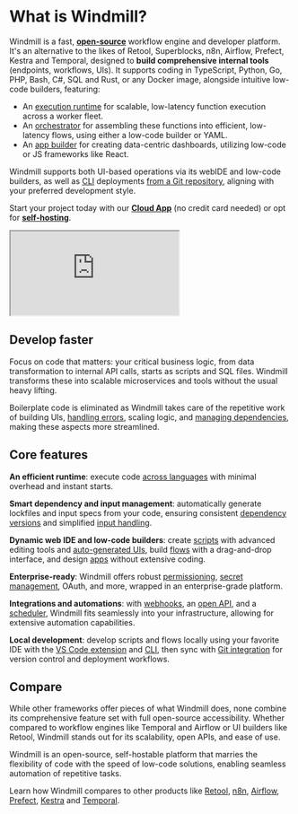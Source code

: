 
# What is Windmill?

Windmill is a fast, **<a href="https://github.com/windmill-labs/windmill">open-source</a>** workflow engine and developer platform. It's an alternative to the likes of Retool, Superblocks, n8n, Airflow, Prefect, Kestra and Temporal, designed to **build comprehensive internal tools** (endpoints, workflows, UIs). It supports coding in TypeScript, Python, Go, PHP, Bash, C#, SQL and Rust, or any Docker image, alongside intuitive low-code builders, featuring:

- An [execution runtime](./script_editor/index.mdx) for scalable, low-latency function execution across a worker fleet.
- An [orchestrator](./flows/1_flow_editor.mdx) for assembling these functions into efficient, low-latency flows, using either a low-code builder or YAML.
- An [app builder](./apps/0_app_editor/index.mdx) for creating data-centric dashboards, utilizing low-code or JS frameworks like React.

Windmill supports both UI-based operations via its webIDE and low-code builders, as well as [CLI](./advanced/3_cli/index.mdx) deployments [from a Git repository](./advanced/11_git_sync/index.mdx), aligning with your preferred development style.

Start your project today with our **<a href="https://app.windmill.dev/" rel="nofollow" >Cloud App</a>** (no credit card needed) or opt for **<a href="/docs/advanced/self_host" >self-hosting</a>**.

<iframe
	style={{ aspectRatio: '16/9' }}
	src="https://www.youtube.com/embed/IOvzHJ2BHl8"
	title="YouTube video player"
	allow="accelerometer; autoplay; clipboard-write; encrypted-media; gyroscope; picture-in-picture; web-share"
	allowFullScreen
	className="border-2 rounded-lg object-cover w-full dark:border-gray-800"
></iframe>

## Develop faster

Focus on code that matters: your critical business logic, from data transformation to internal API calls, starts as scripts and SQL files. Windmill transforms these into scalable microservices and tools without the usual heavy lifting.

Boilerplate code is eliminated as Windmill takes care of the repetitive work of building UIs, [handling errors](./core_concepts/10_error_handling/index.mdx), scaling logic, and [managing dependencies](./advanced/6_imports/index.mdx), making these aspects more streamlined.

<div className="grid grid-cols-2 gap-6 mb-4">
	<DocCard
		title="Getting started"
		description="Get started in 30 seconds."
		href="/docs/getting_started/how_to_use_windmill"
		Icon={Play}
	/>
	<DocCard
		title="Note of intent"
		description="The why and how of Windmill."
		href="/docs/misc/note_of_intent"
		Icon={Book}
	/>
</div>

## Core features

**An efficient runtime**: execute code [across languages](./getting_started/0_scripts_quickstart/index.mdx) with minimal overhead and instant starts.

**Smart dependency and input management**: automatically generate lockfiles and input specs from your code, ensuring consistent [dependency versions](./advanced/6_imports/index.mdx) and simplified [input handling](./core_concepts/13_json_schema_and_parsing/index.mdx).

**Dynamic web IDE and low-code builders**: create [scripts](./script_editor/index.mdx) with advanced editing tools and [auto-generated UIs](./core_concepts/6_auto_generated_uis/index.mdx), build [flows](./flows/1_flow_editor.mdx) with a drag-and-drop interface, and design [apps](./apps/0_app_editor/index.mdx) without extensive coding.

**Enterprise-ready**: Windmill offers robust [permissioning](./core_concepts/16_roles_and_permissions/index.mdx), [secret management](./core_concepts/2_variables_and_secrets/index.mdx), OAuth, and more, wrapped in an enterprise-grade platform.

**Integrations and automations**: with [webhooks](./core_concepts/4_webhooks/index.mdx), an [open API](https://app.windmill.dev/openapi.html), and a [scheduler](./core_concepts/1_scheduling/index.mdx), Windmill fits seamlessly into your infrastructure, allowing for extensive automation capabilities.

**Local development**: develop scripts and flows locally using your favorite IDE with the [VS Code extension](./cli_local_dev/1_vscode-extension/index.mdx) and [CLI](./advanced/3_cli/index.mdx), then sync with [Git integration](./advanced/11_git_sync/index.mdx) for version control and deployment workflows.

<div className="grid grid-cols-2 gap-6 mb-4">
	<DocCard
		title="Core concepts"
		description="Learn about Windmill's core concepts in depth."
		href="/docs/getting_started/scripts_quickstart"
	/>
	<DocCard
		title="Enterprise"
		description="Learn how to run Windmill in an enterprise environment."
		href="/docs/misc/plans_details"
		color="teal"
	/>
</div>

## Compare

While other frameworks offer pieces of what Windmill does, none combine its comprehensive feature set with full open-source accessibility. Whether compared to workflow engines like Temporal and Airflow or UI builders like Retool, Windmill stands out for its scalability, open APIs, and ease of use.

Windmill is an open-source, self-hostable platform that marries the flexibility of code with the speed of low-code solutions, enabling seamless automation of repetitive tasks.

Learn how Windmill compares to other products like [Retool](./compared_to/retool.mdx), [n8n](./compared_to/peers.mdx#n8n), [Airflow](./misc/3_benchmarks/competitors/airflow/index.mdx), [Prefect](./compared_to/prefect.mdx), [Kestra](./compared_to/kestra.mdx) and [Temporal](./misc/3_benchmarks/competitors/temporal/index.mdx).

<div className="grid grid-cols-2 gap-6 mb-4">
	<DocCard
		title="Benchmarks"
		description="Windmill has about the same performance as AWS Lambda for heavier workloads, but it is slower on cold starts for medium compute."
		href="/docs/misc/benchmarks"
	/>
	<DocCard
		title="Windmill compared to peers"
		description="See where Windmill sits in the market of workflow engines and compares to its peers."
		href="/docs/compared_to/peers"
	/>
</div>
